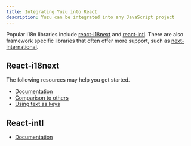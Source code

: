 ```yaml
---
title: Integrating Yuzu into React
description: Yuzu can be integrated into any JavaScript project
---
```


Popular i18n libraries include [react-i18next](https://react.i18next.com/) and [react-intl](https://formatjs.io/docs/react-intl/). There are also framework specific libraries that often offer more support, such as [next-international](https://next-international.vercel.app/).

## React-i18next
The following resources may help you get started.
* [Documentation](https://react.i18next.com/)
* [Comparison to others](https://www.i18next.com/overview/comparison-to-others)
* [Using text as keys](https://www.i18next.com/principles/fallback#key-fallback)

## React-intl
* [Documentation](https://formatjs.io/docs/react-intl/)